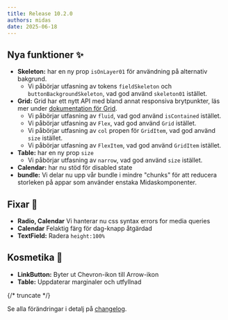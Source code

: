 ```yaml
---
title: Release 10.2.0
authors: midas
date: 2025-06-18
---
```


## Nya funktioner ✨

- **Skeleton:** har en ny prop `isOnLayer01` för användning på alternativ bakgrund.
  - Vi påbörjar utfasning av tokens `fieldSkeleton` och `buttonBackgroundSkeleton`, vad god använd `skeleton01` istället.
- **Grid:** Grid har ett nytt API med bland annat responsiva brytpunkter, läs mer under [dokumentation för Grid](/components/grid).
  - Vi påbörjar utfasning av `fluid`, vad god använd `isContained` istället.
  - Vi påbörjar utfasning av `Flex`, vad god använd `Grid` istället.
  - Vi påbörjar utfasning av `col` propen för `GridItem`, vad god använd `size` istället.
  - Vi påbörjar utfasning av `FlexItem`, vad god använd `GridItem` istället.
- **Table:** har en ny prop `size`
  - Vi påbörjar utfasning av `narrow`, vad god använd `size` istället.
- **Calendar:** har nu stöd för disabled state
- **bundle:** Vi delar nu upp vår bundle i mindre "chunks" för att reducera storleken på appar som använder enstaka Midaskomponenter.

## Fixar 💉

- **Radio, Calendar** Vi hanterar nu css syntax errors for media queries
- **Calendar** Felaktig färg för dag-knapp åtgärdad
- **TextField:** Radera `height:100%`

## Kosmetika 🎨

- **LinkButton:** Byter ut Chevron-ikon till Arrow-ikon
- **Table:** Uppdaterar marginaler och utfyllnad

{/* truncate */}

Se alla förändringar i detalj på [changelog](/changelog/10.2.0).
